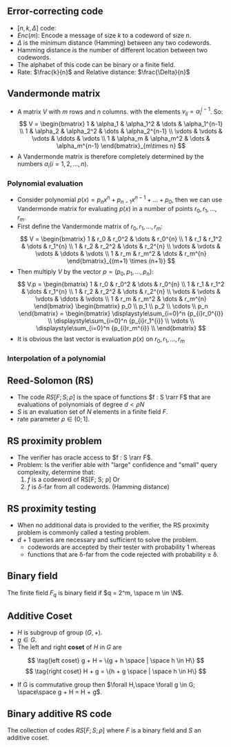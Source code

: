 ## Error-correcting code
- $[n, k , \Delta]$ code:
- $Enc(m)$: Encode a message of size $k$ to a codeword of size $n$.
- $\Delta$ is the minimum distance (Hamming) between any two codewords.
- Hamming distance is the number of different location between two codewords.
- The alphabet of this code can be binary or a finite field.
- Rate: $\frac{k}{n}$ and Relative distance:  $\frac{\Delta}{n}$
##  Vandermonde matrix
- A matrix $V$ with $m$ rows and $n$ columns. with the elements $v_{ij} = \alpha_i^{j-1}$. So:
$$
V =
\begin{bmatrix}
   1 & \alpha_1 & \alpha_1^2 & \dots & \alpha_1^{n-1} \\
   1 & \alpha_2 & \alpha_2^2 & \dots & \alpha_2^{n-1} \\
   \vdots & \vdots & \vdots & \ddots & \vdots \\
   1 & \alpha_m & \alpha_m^2 & \dots & \alpha_m^{n-1}
\end{bmatrix}_{m\times n}
$$
- A Vandermonde matrix is ​​therefore completely determined by the numbers $\alpha_{i}(i=1,2,\ldots ,n)$.
### Polynomial evaluation
- Consider polynomial $p(x) = p_nx^n + p_{n-1}x^{n-1}+\dots + p_0$, then we can use Vandermonde matrix for evaluating $p(x)$ in a number of points $r_0, r_1, \dots, r_m$.
- First define the Vandermonde matrix of $r_0, r_1, \dots, r_m$:
$$
V =
\begin{bmatrix}
   1 & r_0 & r_0^2 & \dots & r_0^{n} \\
   1 & r_1 & r_1^2 & \dots & r_1^{n} \\
   1 & r_2 & r_2^2 & \dots & r_2^{n} \\
   \vdots & \vdots & \vdots & \ddots & \vdots \\
   1 & r_m & r_m^2 & \dots & r_m^{n}
\end{bmatrix}_{(m+1) \times (n+1)}
$$
- Then multiply $V$ by the vector $p = (p_0, p_1, \dots,p_n)$:
 $$
V.p =
\begin{bmatrix}
   1 & r_0 & r_0^2 & \dots & r_0^{n} \\
   1 & r_1 & r_1^2 & \dots & r_1^{n} \\
   1 & r_2 & r_2^2 & \dots & r_2^{n} \\
   \vdots & \vdots & \vdots & \ddots & \vdots \\
   1 & r_m & r_m^2 & \dots & r_m^{n}
\end{bmatrix}
\begin{bmatrix}
   p_0 \\
   p_1 \\
   p_2 \\
   \cdots \\
   p_n 
\end{bmatrix}
=
\begin{bmatrix}
   \displaystyle\sum_{i=0}^n {p_{i}r_0^{i}} \\
   \displaystyle\sum_{i=0}^n {p_{i}r_1^{i}} \\
   \vdots \\
   \displaystyle\sum_{i=0}^n {p_{i}r_m^{i}} \\
\end{bmatrix}
$$
- It is obvious the last vector is evaluation $p(x)$ on $r_0, r_1, \dots, r_m$

### Interpolation of a polynomial
## Reed-Solomon (RS)
- The code $RS[F; S; ρ]$ is the space of functions $f : S \rarr F$ that are evaluations of polynomials of degree $d < ρN$
- $S$ is an evaluation set of $N$ elements in a finite field $F$.
- rate parameter $ρ \in \lparen 0; 1\rbrack$.

## RS proximity problem
- The verifier has oracle access to $f : S \rarr F$.
- Problem: Is the verifier able with "large" confidence and "small" query complexity, determine that:
    1. $f$ is a codeword of RS[F; S; ρ] Or
    2. $f$ is $\delta$-far from all codewords.  (Hamming distance)

## RS proximity testing
- When no additional data is provided to the verifier, the RS proximity problem is commonly called a testing problem.
- $d + 1$ queries are necessary and sufficient to solve the problem.
    - codewords are accepted by their tester with probability 1 whereas 
    - functions that are δ-far from the code rejected with probability ≥ δ.

## Binary field
The finite field $F_q$ is binary field if $q = 2^m, \space m \in \N$.

## Additive Coset
- $H$ is subgroup of group $(G, +)$.
- $g \in G$.
- The left and right **coset** of $H$ in $G$ are

$$
\tag{left coset}
g + H = \{g + h \space | \space h \in H\}
$$
$$
\tag{right coset}
H + g = \{h + g \space | \space h \in H\}
$$
- If G is commutative group then $\forall H,\space \forall g \in G; \space\space g + H = H + g$.

## Binary additive RS code
The collection of codes $RS[F; S; ρ]$ where $F$ is a binary field and $S$ an additive coset. 